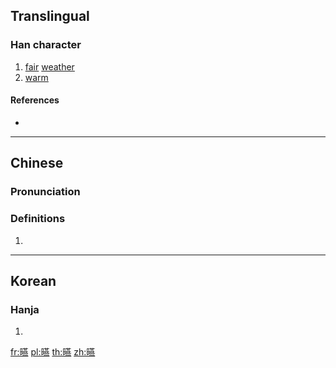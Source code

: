{{character info/new}}
==Translingual==

===Han character===
{{Han char|rn=72|rad=日|as=16|sn=20|four=64031|canj=ATLF|ids=⿰日燕}}

# [[fair]] [[weather]]
# [[warm]]

====References====
* {{Han ref|kx=0501.300|dkj=14250|dj=0872.030|hdz=21541.100|uh=66E3|ud=26339|bh=F451|bd=62545}}

----

==Chinese==
{{zh-forms}}

===Pronunciation===
{{zh-pron
|m=yàn
|c=jin3
|mc=
|oc=
|ma=
|cat=n,a
}}

===Definitions===
{{zh-hanzi}}

# {{rfdef|lang=zh}}

----

==Korean==

===Hanja===
{{ko-hanja|hangeul=연|eumhun=|rv=yeon|mr=yŏn|y=yen}}

# {{defn|lang=ko|sort=日16}}

[[fr:曣]]
[[pl:曣]]
[[th:曣]]
[[zh:曣]]